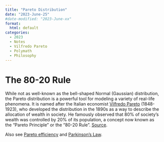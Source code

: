 ```yaml
---
title: "Pareto Distribution"
date: "2023-June-25"
#date-modified: "2023-June-xx"
format: 
  html: default
categories:
  - 2023
  - Notes
  - Vilfredo Pareto
  - Polymath
  - Philosophy
---
```


# The 80-20 Rule

While not as well-known as the bell-shaped Normal (Gaussian) distribution, the Pareto distribution is a powerful tool for modeling a variety of real-life phenomena. It is named after the Italian economist [Vilfredo Pareto](https://en.wikipedia.org/wiki/Vilfredo_Pareto) (1848-1923), who developed the distribution in the 1890s as a way to describe the allocation of wealth in society. He famously observed that 80% of society's wealth was controlled by 20% of its population, a concept now known as the "Pareto Principle" or the "80-20 Rule". [Source](https://dlab.berkeley.edu/news/explaining-80-20-rule-pareto-distribution).

Also see [Pareto efficiency](https://en.wikipedia.org/wiki/Pareto_efficiency) and [Parkinson's Law](https://en.wikipedia.org/wiki/Parkinson%27s_law).
